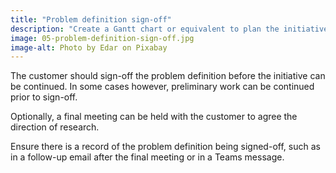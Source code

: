 ```yaml
---
title: "Problem definition sign-off"
description: "Create a Gantt chart or equivalent to plan the initiative's timescales."
image: 05-problem-definition-sign-off.jpg
image-alt: Photo by Edar on Pixabay
---
```


The customer should sign-off the problem definition before the initiative can be continued. In some cases however, preliminary work can be continued prior to sign-off.

Optionally, a final meeting can be held with the customer to agree the direction of research.

Ensure there is a record of the problem definition being signed-off, such as in a follow-up email after the final meeting or in a Teams message.
